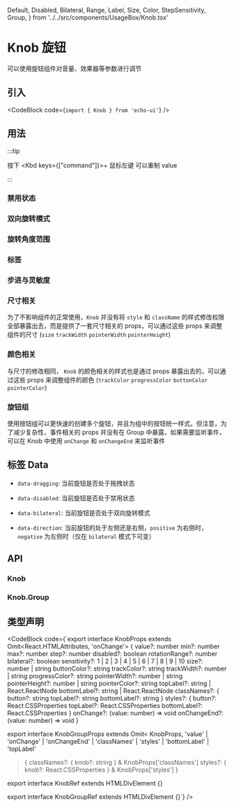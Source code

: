   Default,
  Disabled,
  Bilateral,
  Range,
  Label,
  Size,
  Color,
  StepSensitivity,
  Group,
} from '../../src/components/UsageBox/Knob.tsx'

# Knob 旋钮

可以使用旋钮组件对音量、效果器等参数进行调节

## 引入

<CodeBlock code={`import { Knob } from 'echo-ui'`} />

## 用法

:::tip

按下 <Kbd keys={["command"]}>+ 鼠标左键</Kbd> 可以重制 value

:::

<Default />

### 禁用状态

<Disabled />

### 双向旋转模式

<Bilateral />

### 旋转角度范围

<Range />

### 标签

<Label />

### 步进与灵敏度

<StepSensitivity />

### 尺寸相关

<Size />

为了不影响组件的正常使用，`Knob` 并没有将 `style` 和 `className` 的样式修改权限全部暴露出去，而是提供了一套尺寸相关的 props，可以通过这些 props 来调整组件的尺寸 (`size` `trackWidth` `pointerWidth` `pointerHeight`)

### 颜色相关

<Color />

与尺寸的修改相同， `Knob` 的颜色相关的样式也是通过 props 暴露出去的，可以通过这些 props 来调整组件的颜色 (`trackColor` `progressColor` `buttonColor` `pointerColor`)

### 旋钮组

<Group />

使用按钮组可以更快速的创建多个旋钮，并且为组中的按钮统一样式。但注意，为了减少复杂性，事件相关的 props 并没有在 Group 中暴露，如果需要监听事件，可以在 Knob 中使用 `onChange` 和 `onChangeEnd` 来监听事件

## 标签 Data

- `data-dragging`: 当前旋钮是否处于拖拽状态

- `data-disabled`: 当前旋钮是否处于禁用状态

- `data-bilateral`: 当前旋钮是否处于双向旋转模式

- `data-direction`: 当前旋钮的处于左侧还是右侧，`positive` 为右侧时，`negative` 为左侧时（仅在 `bilateral` 模式下可变）

## API

### Knob

<KnobAPITable />

### Knob.Group

<KnobGroupAPITable />

## 类型声明

<CodeBlock code={`export interface KnobProps extends Omit<React.HTMLAttributes<HTMLDivElement>, 'onChange'> {
  value?: number
  min?: number
  max?: number
  step?: number
  disabled?: boolean
  rotationRange?: number
  bilateral?: boolean
  sensitivity?: 1 | 2 | 3 | 4 | 5 | 6 | 7 | 8 | 9 | 10
  size?: number | string
  buttonColor?: string
  trackColor?: string
  trackWidth?: number | string
  progressColor?: string
  pointerWidth?: number | string
  pointerHeight?: number | string
  pointerColor?: string
  topLabel?: string | React.ReactNode
  bottomLabel?: string | React.ReactNode
  classNames?: {
    button?: string
    topLabel?: string
    bottomLabel?: string
  }
  styles?: {
    button?: React.CSSProperties
    topLabel?: React.CSSProperties
    bottomLabel?: React.CSSProperties
  }
  onChange?: (value: number) => void
  onChangeEnd?: (value: number) => void
}

export interface KnobGroupProps
  extends Omit<
    KnobProps,
    'value' | 'onChange' | 'onChangeEnd' | 'classNames' | 'styles' | 'bottomLabel' | 'topLabel'
  > {
  classNames?: { knob?: string } & KnobProps['classNames']
  styles?: { knob?: React.CSSProperties } & KnobProps['styles']
}

export interface KnobRef extends HTMLDivElement {}

export interface KnobGroupRef extends HTMLDivElement {}`} />
